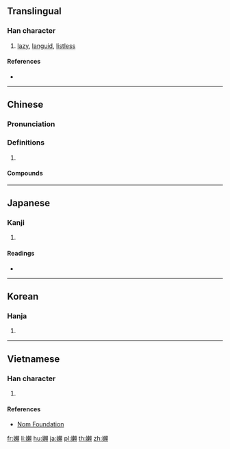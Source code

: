 {{also|懶|懒}}
==Translingual==

===Han character===
{{Han char|rn=38|rad=女|as=16|sn=19|four=47486|canj=VDLC|ids=⿰女賴}}

# [[lazy]], [[languid]], [[listless]]

====References====
* {{Han ref|kx=0273.360|dkj=06872|dj=0542.080|hdz=21089.090|uh=5B3E|ud=23358|bh=F1FB|bd=61947}}

----

==Chinese==
{{zh-forms}}

===Pronunciation===
{{zh-pron
|c=laan5
|mc=y
|oc=y
|cat=
}}

===Definitions===
{{zh-hanzi}}

# {{rfdef|zh}}

====Compounds====
{{zh-der|嬌嬾}}

----

==Japanese==

===Kanji===
{{ja-kanji|grade=|rs=女16}}

# {{defn|lang=ja|sort=女16}}

====Readings====
* {{ja-readings|on=[[らん]] (ran)|kun=[[おこたる]] (okotaru), [[ものうい]] (monoui)}}

----

==Korean==

===Hanja===
{{ko-hanja|hangeul=란|rv=ran|mr=ran}}

# {{defn|lang=ko|sort=女16}}

----

==Vietnamese==

===Han character===
{{vi-readings|rs=女16|hanviet=lãn}}

# {{defn|lang=vi|sort=女16}}

====References====
* [http://nomfoundation.org/common/nom_details.php?codepoint=5b3e Nom Foundation]

[[fr:嬾]]
[[li:嬾]]
[[hu:嬾]]
[[ja:嬾]]
[[pl:嬾]]
[[th:嬾]]
[[zh:嬾]]